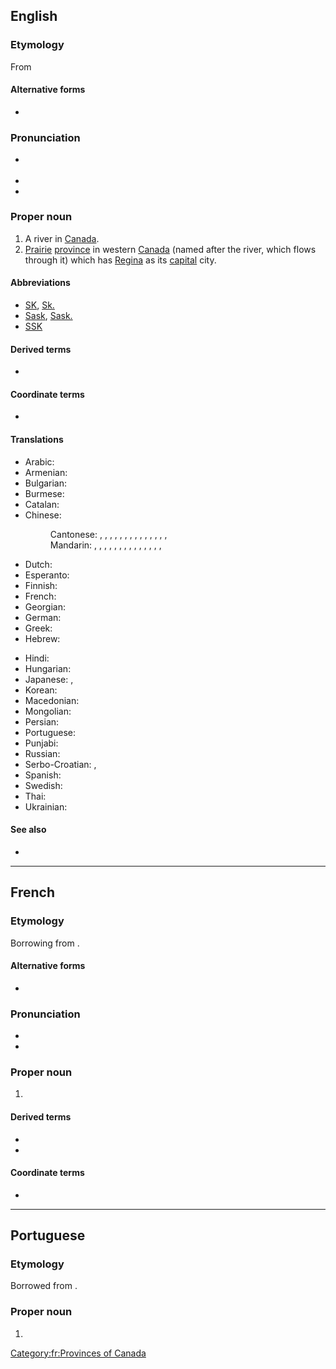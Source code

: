 ==English==
{{wikipedia}}

===Etymology===
From {{der|en|cr||kisiskāciwani-sīpiy|swift-flowing river}}

====Alternative forms====
* {{l|en|Saskatchouan}}

===Pronunciation===
* {{a|UK, US}} {{IPA|/səˈskætʃ.əˌwɑːn/|/səˈskætʃ.ə.wən/|lang=en}}
* {{audio|Saskatchewan.ogg|Audio (CA)|lang=en}}
* {{audio|En-ca-Saskatchewan.ogg|Audio (CAN)|lang=en}}

===Proper noun===
{{en-proper noun}}

# A river in [[Canada]].
# [[prairie|Prairie]] [[province]] in western [[Canada]] (named after the river, which flows through it) which has [[Regina]] as its [[capital]] city.

====Abbreviations====
* [[SK]], [[Sk.]]
* [[Sask]], [[Sask.]]
* [[SSK]]

====Derived terms====
* {{l|en|Saskatchewanian}}

====Coordinate terms====
* {{l|fr|Fransaskois}}

====Translations====
{{trans-top|Province in western Canada}}
* Arabic: {{t|ar|سَاسْكَاتْشُوَان|m|tr=saskatšuwān}}
* Armenian: {{t|hy|Սասկաչեւան}}
* Bulgarian: {{t|bg|Саскачеван|m|tr=Saskáčevan}}
* Burmese: {{t|my|ဆက်စကက်ချီဝမ်နယ်|sc=Mymr}}
* Catalan: {{t|ca|Saskatchewan}}
* Chinese:
*: Cantonese: {{t|yue|薩斯喀徹溫|sc=Hani}}, {{t|yue|萨斯喀彻温|tr=saat3 si1 kaa3 cit3 wan1|sc=Hani}}, {{t|yue|薩斯喀徹溫省|sc=Hani}}, {{t|yue|萨斯喀彻温省|tr=saat3 si1 kaa3 cit3 wan1 saang2|sc=Hani}}, {{t|yue|沙斯卡寸旺|tr=saa1 si1 kaa1 cun3 wong6|sc=Hani}}, {{t|yue|沙斯卡寸旺省|tr=saa1 si1 kaa1 cun3 wong6 saang2|sc=Hani}}, {{t|yue|沙士加芝灣|sc=Hani}}, {{t|yue|沙士加芝湾|tr=saa1 si3 gaa1 zi1 waan1|sc=Hani}}, {{t|yue|沙士加芝灣省|sc=Hani}}, {{t|yue|沙士加芝湾省|tr=saa1 si3 gaa1 zi1 waan1 saang2|sc=Hani}}, {{t|yue|薩省|sc=Hani}}, {{t|yue|萨省|tr=saat3 saang2|sc=Hani}} {{qualifier|short form}}, {{t|yue|沙省|tr=saa1 saang2|sc=Hani}} {{qualifier|short form}}, {{t|yue|沙斯卡川|tr=saa1 si1 kaa1 cyun1|sc=Hani}}, {{t|yue|沙斯卡川省|tr=saa1 si1 kaa1 cyun1 saang2|sc=Hani}}
*: Mandarin: {{t+|cmn|薩斯喀徹溫|sc=Hani}}, {{t+|cmn|萨斯喀彻温|tr=Sàsīkāchèwēn|sc=Hani}}, {{t|cmn|薩斯喀徹溫省|sc=Hani}}, {{t|cmn|萨斯喀彻温省|tr=Sàsīkāchèwēn Shěng|sc=Hani}}, {{t|cmn|薩克其萬|sc=Hani}}, {{t|cmn|萨克其万|tr=Sàkèqíwàn|sc=Hani}}, {{t|cmn|薩克其萬省|sc=Hani}}, {{t|cmn|萨克其万省|tr=Sàkèqíwàn Shěng|sc=Hani}}, {{t|cmn|沙斯卡寸旺|tr=Shāsīkǎcùnwàng|sc=Hani}}, {{t|cmn|沙斯卡寸旺省|tr=Shāsīkǎcùnwàng Shěng|sc=Hani}}, {{t|cmn|薩省|sc=Hani}}, {{t|cmn|萨省|tr=Sà Shěng|sc=Hani}} {{qualifier|short form}}, {{t|cmn|沙省|tr=Shā Shěng|sc=Hani}} {{qualifier|short form}}, {{t|cmn|沙斯卡川|tr=Shāsīkǎchuān|sc=Hani}}, {{t|cmn|沙斯卡川省|tr=Shāsīkǎchuān Shěng|sc=Hani}}
* Dutch: {{t|nl|Saskatchewan}}
* Esperanto: {{t|eo|Saskaĉevano}}
* Finnish: {{t+|fi|Saskatchewan}}
* French: {{t+|fr|Saskatchewan|f}}
* Georgian: {{t|ka|სასკაჩევანი}}
* German: {{t+|de|Saskatchewan|n}}
* Greek: {{t|el|Σασκάτσουαν}}
* Hebrew: {{t|he|ססקצ'ואן}}
{{trans-mid}}
* Hindi: {{t|hi|सास्काचेवान|tr=sāskācēvān}}
* Hungarian: {{t+|hu|Saskatchewan}}
* Japanese: {{t|ja|サスカチュワン|tr=Sasukachuwan}}, {{t|ja|サスカチュワン州|tr=Sasukachuwan-shū}}
* Korean: {{t|ko|서스캐처원|tr=Seoseukaecheowon}}
* Macedonian: {{t|mk|Саскачеван|m|tr=Saskáčevan}}
* Mongolian: {{t|mn|Саскачеван|tr=Saskáčevan|sc=Cyrl}}
* Persian: {{t|fa|ساسکاچوان}}
* Portuguese: {{t|pt|Saskatchewan|m}}
* Punjabi: {{t-needed|pa}}
* Russian: {{t|ru|Саска́чеван|m}}
* Serbo-Croatian: {{t|sh|Саскачеван|m|sc=Cyrl}}, {{t|sh|Saskatchewan|m}}
* Spanish: {{t|es|Saskatchewan|m}}
* Swedish: {{t+|sv|Saskatchewan|n}}
* Thai: {{t|th|รัฐซัสแคตเชวัน|tr=rát sátkaecheerwaan}}
* Ukrainian: {{t|uk|Саскачеван|m|tr=Saskáčevan}}
{{trans-bottom}}

====See also====
* {{l|en|Appendix:Place names in Saskatchewan}}

{{C|en|Provinces of Canada|Rivers in Canada}}

----

==French==

===Etymology===
Borrowing from {{bor|fr|cr|kisiskāciwani-sīpiy|t=swift-flowing river|notext=1}}.

====Alternative forms====
* {{l|fr|Saskatchouan}}

===Pronunciation===
* {{IPA|/sas.kat.ʃe.wan/|lang=fr}}
* {{rhymes|an|lang=fr}}

===Proper noun===
{{fr-proper noun|f}}

# {{l|en|Saskatchewan}}

====Derived terms====
* {{l|fr|Saskatchewanais}}
* {{l|fr|saskatchewanais}}

====Coordinate terms====
* {{l|fr|Fransaskois}}

[[Category:fr:Provinces of Canada]]

----

==Portuguese==

===Etymology===
Borrowed from {{bor|pt|en|Saskatchewan|notext=1}}.

===Proper noun===
{{pt-proper noun|m}}

# {{place|pt|province|c/Canada|t1=Saskatchewan}}